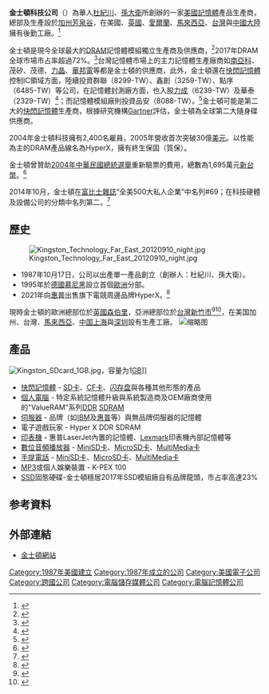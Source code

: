 {{Expert-subject|time=2020-05-14T17:17:42+00:00}}
{{noteTA
|G1=IT
}}
{{otheruse|金斯敦}}
{{Infobox_Company
| company_name = 金士頓科技股份有限公司
| company_name_en= Kingston Technology Corporation
| company_logo = [[File:Kingston_Technology.svg|200px]]
| company_type = [[私人公司|私有]]
| company_slogan =
| foundation = {{Start date and age|1987}}
| location = [[美國|美國]][[加利福尼亞州|加利福尼亞州]][[芳泉谷_(加利福尼亞州)|芳泉谷]]
| founder = [[杜紀川|杜紀川]]、[[孫大衛|孫大衛]]
| num_employees = 4000人（2015年）
| industry = 科技
| products = 電腦零件<br>[[快閃記憶體|快閃記憶體]]<br />[[隨身碟|隨身碟]]
| revenue = {{profit}}119.54億美元（2018年）
| marketing = 
| homepage = {{URL|https://www.kingston.com}}
}}
'''金士頓科技公司'''（{{lang-en|Kingston Technology Corporation}}）為華人[[杜紀川|杜紀川]]、[[孫大衛|孫大衛]]所創辦的一家[[美國|美國]][[隨機存取記憶體|記憶體]]產品生產商，總部及生產設於[[加州|加州]][[芳泉谷_(加利福尼亞州)|芳泉谷]]，在美國、[[英國|英國]]、[[愛爾蘭|愛爾蘭]]、[[馬來西亞|馬來西亞]]、[[台灣|台灣]]與[[中國大陸|中國大陸]]擁有後勤工廠。<ref>{{Cite news|url=https://ec.ltn.com.tw/article/paper/885736|title=金士頓小檔案|date=2015-06-02|work=自由財經|language=Zh-hant|accessdate=2021-02-25|archive-date=2019-12-31|archive-url=https://web.archive.org/web/20191231020944/https://ec.ltn.com.tw/article/paper/885736|dead-url=no}}</ref>

金士頓是現今全球最大的[[DRAM|DRAM]]記憶體模組獨立生產商及供應商，<ref>{{Cite news|url=https://news.cnyes.com/news/id/3572609|title=金士頓穩居去年記憶體模組廠龍頭 威剛搶下台灣第一|author=楊伶雯|date=2016-10-12|work=Anue鉅亨|language=Zh-hant|accessdate=2021-02-25|archive-date=2019-09-19|archive-url=https://web.archive.org/web/20190919181922/https://news.cnyes.com/news/id/3572609|dead-url=no}}</ref>2017年DRAM全球市場市占率超過72%。<ref>{{Cite news|url=https://www.esmchina.com/news/201708051431.html|title=全球内存模组厂营收最新排名出炉！金士顿稳居第一！|date=2017-09-05|language=Zh-hans|accessdate=2021-02-25|archive-date=2019-12-28|archive-url=https://web.archive.org/web/20191228003606/https://www.esmchina.com/news/201708051431.html|dead-url=no}}</ref>台灣記憶體市場上的主力記憶體生產廠商如[[南亞科|南亞科]]、茂矽、茂德、[[力晶|力晶]]、[[華邦電|華邦電]]等都是金士頓的供應商，此外，金士頓還在[[快閃記憶體|快閃記憶體]]控制IC領域方面，陸續投資群聯（8299-TW）、鑫創（3259-TW）、點序（6485-TW）等公司，在記憶體封測廠方面，也入股[[力成|力成]]（6239-TW）及華泰（2329-TW）<ref>{{Cite news|url=https://www.chinatimes.com/newspapers/20160830000195-260206|title=金士頓每股15元 收購華泰5.44萬張|author=陳昱光|date=2016-08-30|work=工商時報|language=Zh-hant|accessdate=2021-02-25|archive-date=2019-12-06|archive-url=https://web.archive.org/web/20191206123133/https://www.chinatimes.com/newspapers/20160830000195-260206|dead-url=no}}</ref>；而記憶體模組廠則投資品安（8088-TW）。<ref>{{Cite news|url=https://tw.appledaily.com/finance/20120921/62UZMRQJAYYFNQUWZKI7MHRFWU/|title=金士頓取得品安3席董事|author=范中興|date=2012-09-21|work=蘋果日報|language=Zh-hant}}</ref>金士頓可能是第二大的[[快閃記憶體|快閃記憶體]]生產商，根據研究機構[[Gartner|Gartner]]評估，金士頓為全球第二大隨身碟供應商。

2004年金士頓科技擁有2,400名雇員，2005年營收首次突破30億[[美元|美元]]。以性能為主的DRAM產品線名為HyperX，擁有終生保固（質保）。

金士頓曾贊助[[2004年中華民國總統選舉|2004年中華民國總統選舉]]重新驗票的費用，總數為1,695萬元[[新台幣|新台幣]]。<ref>{{Cite news|url=https://www.epochtimes.com/b5/6/12/11/n1552526.htm|title=當選無效之訴 最慢一年結案|author=劉志原|date=2006-12-11|work=大紀元|language=Zh-hant|accessdate=2021-02-25|archive-date=2019-09-22|archive-url=https://web.archive.org/web/20190922050258/http://www.epochtimes.com/b5/6/12/11/n1552526.htm|dead-url=no}}</ref>

2014年10月，金士頓在[[富比士雜誌|富比士雜誌]]“全美500大私人企業”中名列#69；在科技硬體及設備公司的分類中名列第二。<ref>{{Cite web|title=America's Largest Private Companies List - Forbes|url=https://web.archive.org/web/20141227061858/https://www.forbes.com/largest-private-companies/list/|access-date=2021-06-02|date=2014-12-27|work=Forbes, Inc|language=en}}</ref>

== 歷史 ==
[[File:Kingston_Technology_Far_East_20120910_night.jpg|thumb]]
* 1987年10月17日，公司以出產單一產品創立（創辦人：杜紀川、孫大衛）。
* 1995年於[[德國|德國]][[慕尼黑|慕尼黑]]設立首個[[歐洲|歐洲]]分部。
* 2021年向[[惠普|惠普]]出售旗下電競周邊品牌HyperX。<ref>{{Cite web|title=HP將以4.25億美元收購電競品牌「HyperX」！金士頓DRAM與SSD產品線將不受影響。|url=https://funglr.games/zh/news/hp-hyperx-kingston-announcement/|website=funglr Games|accessdate=2021-02-25|language=zh}}</ref>
現時金士頓的歐洲總部位於[[英國|英國]][[森伯里|森伯里]]，亞洲總部位於[[台灣|台灣]][[新竹市|新竹市]]<ref>{{Cite web |url=http://www.libertytimes.com.tw/2007/new/jun/29/today-e3.htm |title=快閃記憶卡商機 封測廠搶進 |accessdate=2012-03-10 |archive-date=2007-09-15 |archive-url=https://web.archive.org/web/20070915105633/http://www.libertytimes.com.tw/2007/new/jun/29/today-e3.htm |dead-url=no }}</ref><ref>{{Cite web |url=http://tw.nextmedia.com/applenews/article/art_id/32129654/IssueID/20091201 |title=金士頓擴大外包 華泰樂翻 |access-date=2012-03-10 |archive-url=https://web.archive.org/web/20120326024425/http://tw.nextmedia.com/applenews/article/art_id/32129654/IssueID/20091201 |archive-date=2012-03-26 |dead-url=yes }}</ref>，在美国加州、台灣、[[馬來西亞|馬來西亞]]、[[中華人民共和國|中国]][[上海|上海]]與[[深圳|深圳]]設有生產工廠。
[[File:光華數位新天地_金士頓科技授權換修中心_20080723.jpg|缩略图]]

== 產品 ==
[[File:Kingston_SDcard_1GB.jpg|thumb]]，容量为1[[Gigabyte|GB]]]]
* [[快閃記憶體|快閃記憶體]] - [[Secure_Digital_card|SD卡]]、[[CompactFlash|CF卡]]、[[闪存盘|闪存盘]]與各種其他形態的產品
* [[個人電腦|個人電腦]] - 特定系統記憶體升級與系統製造商及OEM廠商使用的"ValueRAM"系列[[雙倍資料傳輸率|DDR]] [[SDRAM|SDRAM]]
* [[伺服器|伺服器]] - 品牌（如[[IBM|IBM]]及[[惠普公司|惠普]]等）與無品牌伺服器的記憶體
* 電子遊戲玩家 - Hyper X DDR SDRAM
* [[印表機|印表機]] - 惠普LaserJet內置的記憶體、[[Lexmark|Lexmark]]印表機內部記憶體等
* [[數位音頻播放器|數位音頻播放器]] - [[MiniSD|MiniSD卡]]、[[MicroSD|MicroSD卡]]、[[MultiMedia卡|MultiMedia卡]]
* [[手提電話|手提電話]] - [[MiniSD|MiniSD卡]]、[[MicroSD|MicroSD卡]]、[[MultiMedia卡|MultiMedia卡]]
* [[MP3|MP3]]或個人娛樂裝置 - K-PEX 100
* [[固态硬盘|SSD]]固態硬碟-金士頓穩居2017年SSD模組廠自有品牌龍頭，市占率高達23%

== 参考資料 ==
{{reflist}}

== 外部連結 ==
{{commonscat|Kingston Technology}}
* [https://www.kingston.com 金士頓網站]

{{Authority control}}
[[Category:1987年美國建立|Category:1987年美國建立]]
[[Category:1987年成立的公司|Category:1987年成立的公司]]
[[Category:美國電子公司|Category:美國電子公司]]
[[Category:跨國公司|Category:跨國公司]]
[[Category:電腦儲存媒體公司|Category:電腦儲存媒體公司]]
[[Category:電腦記憶體公司|Category:電腦記憶體公司]]